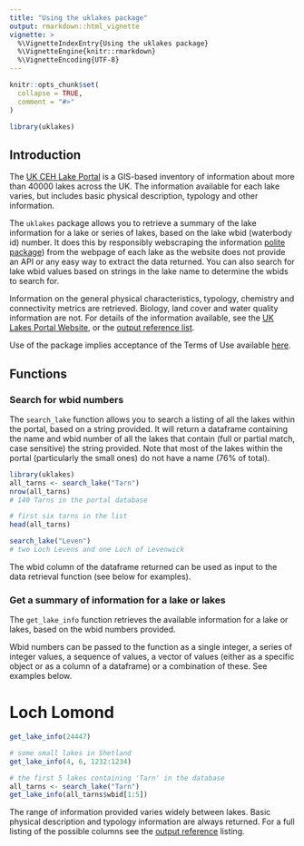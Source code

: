 ```yaml
---
title: "Using the uklakes package"
output: rmarkdown::html_vignette
vignette: >
  %\VignetteIndexEntry{Using the uklakes package}
  %\VignetteEngine{knitr::rmarkdown}
  %\VignetteEncoding{UTF-8}
---
```


```r
knitr::opts_chunk$set(
  collapse = TRUE,
  comment = "#>"
)
```

```r
library(uklakes)
```

## Introduction 

The [UK CEH Lake Portal](https://uklakes.ceh.ac.uk/) is a GIS-based inventory of
information about more than 40000 lakes across the UK. The information available
for each lake varies, but includes basic physical description, typology and 
other information.

The `uklakes` package allows you to retrieve a summary of the lake information 
for a lake or series of lakes, based on the lake wbid (waterbody id) number. 
It does this by responsibly webscraping the information 
[polite package](https://cran.r-project.org/package=polite)) from the webpage of
each lake as the website does not provide an API or any easy way to extract the 
data returned. You can also search for lake wbid values based on strings in the 
lake name to determine the wbids to search for.

Information on the general physical characteristics, typology, chemistry and 
connectivity metrics are retrieved. Biology, land cover and water quality 
information are not. For details of the information available, see the 
[UK Lakes Portal Website](https://uklakes.ceh.ac.uk/), or the 
[output reference list](../articles/uklakes_output_ref.html).

Use of the package implies acceptance of the Terms of Use available 
[here](https://www.ceh.ac.uk/terms-of-use).

## Functions

### Search for wbid numbers

The `search_lake` function allows you to search a listing of all the lakes 
within the portal, based on a string provided. It will return a dataframe 
containing the name and wbid number of all the lakes that contain (full or 
partial match, case sensitive) the string provided. Note that most of the lakes 
within the portal (particularly the small ones) do not have a name 
(76% of total).

```r
library(uklakes)
all_tarns <- search_lake("Tarn")
nrow(all_tarns)
# 140 Tarns in the portal database

# first six tarns in the list
head(all_tarns)

search_lake("Leven")
# two Loch Levens and one Loch of Levenwick
```

The wbid column of the dataframe returned can be used as input to the data 
retrieval function (see below for examples).

### Get a summary of information for a lake or lakes

The `get_lake_info` function retrieves the available information for a lake or 
lakes, based on the wbid numbers provided.

Wbid numbers can be passed to the function as a single integer, a series of 
integer values, a sequence of values, a vector of values (either as a specific 
object or as a column of a dataframe) or a combination of these. See examples 
below.

# Loch Lomond
```r
get_lake_info(24447)

# some small lakes in Shetland
get_lake_info(4, 6, 1232:1234)

# the first 5 lakes containing 'Tarn' in the database
all_tarns <- search_lake("Tarn")
get_lake_info(all_tarns$wbid[1:5])
```

The range of information provided varies widely between lakes. Basic physical 
description and typology information are always returned. For a full listing of 
the possible columns see the 
[output reference](../articles/uklakes_output_ref.html) listing.
